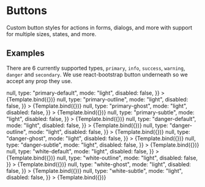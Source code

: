 

<Meta title="Design System/Button/Light Mode" component={Button} />

# Buttons

Custom button styles for actions in forms, dialogs, and more with support for multiple sizes, states, and more.

## Examples

There are 6 currently supported types, `primary`, `info`, `success`, `warning`, `danger` and `secondary`. We use react-bootstrap button underneath so we accept any prop they use.


<Canvas>
  <Story
    name="Primary default"
    args={{
      text: "Primary default!",
      onClick: () => null,
      type: "primary-default",
      mode: "light",
      disabled: false,
    }}
  >
    {Template.bind({})}
  </Story>
  <Story
    name="Primary outline"
    args={{
      text: "Primary outline!",
      onClick: () => null,
      type: "primary-outline",
      mode: "light",
      disabled: false,
    }}
  >
    {Template.bind({})}
  </Story>
  <Story
    name="Primary ghost"
    args={{
      text: "Primary ghost!",
      onClick: () => null,
      type: "primary-ghost",
      mode: "light",
      disabled: false,
    }}
  >
    {Template.bind({})}
  </Story>
  <Story
    name="Primary subtle"
    args={{
      text: "Primary subtle!",
      onClick: () => null,
      type: "primary-subtle",
      mode: "light",
      disabled: false,
    }}
  >
    {Template.bind({})}
  </Story>
  <Story
    name="Danger default"
    args={{
      text: "Danger default!",
      onClick: () => null,
      type: "danger-default",
      mode: "light",
      disabled: false,
    }}
  >
    {Template.bind({})}
  </Story>
  <Story
    name="Danger outline"
    args={{
      text: "Danger outline!",
      onClick: () => null,
      type: "danger-outline",
      mode: "light",
      disabled: false,
    }}
  >
    {Template.bind({})}
  </Story>
  <Story
    name="Danger ghost"
    args={{
      text: "Danger ghost!",
      onClick: () => null,
      type: "danger-ghost",
      mode: "light",
      disabled: false,
    }}
  >
    {Template.bind({})}
  </Story>
  <Story
    name="Danger subtle"
    args={{
      text: "Danger subtle!",
      onClick: () => null,
      type: "danger-subtle",
      mode: "light",
      disabled: false,
    }}
  >
    {Template.bind({})}
  </Story>
  <Story
    name="White default"
    args={{
      text: "White default!",
      onClick: () => null,
      type: "white-default",
      mode: "light",
      disabled: false,
    }}
  >
    {Template.bind({})}
  </Story>
  <Story
    name="White outline"
    args={{
      text: "White outline!",
      onClick: () => null,
      type: "white-outline",
      mode: "light",
      disabled: false,
    }}
  >
    {Template.bind({})}
  </Story>
  <Story
    name="White ghost"
    args={{
      text: "White ghost!",
      onClick: () => null,
      type: "white-ghost",
      mode: "light",
      disabled: false,
    }}
  >
    {Template.bind({})}
  </Story>
  <Story
    name="White subtle"
    args={{
      text: "White subtle!",
      onClick: () => null,
      type: "white-subtle",
      mode: "light",
      disabled: false,
    }}
  >
    {Template.bind({})}
  </Story>
</Canvas>
